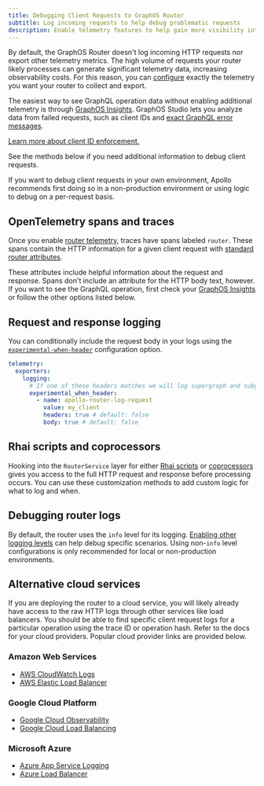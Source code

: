 ```yaml
---
title: Debugging Client Requests to GraphOS Router
subtitle: Log incoming requests to help debug problematic requests
description: Enable telemetry features to help gain more visibility into incoming HTTP requests and help debug issues your clients may be having.
---
```


By default, the GraphOS Router doesn't log incoming HTTP requests nor export other telemetry metrics. The high volume of requests your router likely processes can generate significant telemetry data, increasing observability costs. For this reason, you can [configure](/graphos/routing/observability/telemetry) exactly the telemetry you want your router to collect and export.

The easiest way to see GraphQL operation data without enabling additional telemetry is through [GraphOS Insights](/graphos/platform/insights). GraphOS Studio lets you analyze data from failed requests, such as client IDs and [exact GraphQL error messages](/routing/graphos-reporting#errors).

<Tip>

[Learn more about client ID enforcement.](/graphos/routing/observability/client-id-enforcement)

</Tip>

See the methods below if you need additional information to debug client requests.

<Note>

If you want to debug client requests in your own environment, Apollo recommends first doing so in a non-production environment or using logic to debug on a per-request basis.

</Note>

## OpenTelemetry spans and traces

Once you enable [router telemetry](/graphos/routing/observability/telemetry), traces have spans labeled `router`. These spans contain the HTTP information for a given client request with [standard router attributes](/graphos/reference/router/telemetry/instrumentation/standard-attributes#router).

These attributes include helpful information about the request and response. Spans don't include an attribute for the HTTP body text, however. If you want to see the GraphQL operation, first check your [GraphOS Insights](/graphos/platform/insights) or follow the other options listed below.

## Request and response logging

You can conditionally include the request body in your logs using the [`experimental-when-header`](/graphos/reference/router/telemetry/log-exporters/overview#requestresponse-logging) configuration option.

```yaml title="router.yaml"
telemetry:
  exporters:
    logging:
      # If one of these headers matches we will log supergraph and subgraphs requests/responses
      experimental_when_header:
        - name: apollo-router-log-request
          value: my_client
          headers: true # default: false
          body: true # default: false
```
## Rhai scripts and coprocessors

Hooking into the `RouterService` layer for either [Rhai scripts](/graphos/routing/customization/rhai) or [coprocessors](/graphos/routing/customization/coprocessor) gives you access to the full HTTP request and response before processing occurs. You can use these customization methods to add custom logic for what to log and when.

## Debugging router logs

By default, the router uses the `info` level for its logging. [Enabling other logging levels](/graphos/reference/router/telemetry/log-exporters/overview) can help debug specific scenarios. Using non-`info` level configurations is only recommended for local or non-production environments.

## Alternative cloud services

If you are deploying the router to a cloud service, you will likely already have access to the raw HTTP logs through other services like load balancers. You should be able to find specific client request logs for a particular operation using the trace ID or operation hash. Refer to the docs for your cloud providers. Popular cloud provider links are provided below.

### Amazon Web Services
- [AWS CloudWatch Logs](https://docs.aws.amazon.com/AmazonCloudWatch/latest/logs/WhatIsCloudWatchLogs.html)
- [AWS Elastic Load Balancer](https://docs.aws.amazon.com/elasticloadbalancing/latest/application/load-balancer-access-logs.html)

### Google Cloud Platform
- [Google Cloud Observability](https://cloud.google.com/logging/docs/log-analytics)
- [Google Cloud Load Balancing](https://cloud.google.com/load-balancing/docs/l7-internal/monitoring)

### Microsoft Azure
- [Azure App Service Logging](https://learn.microsoft.com/en-us/azure/app-service/troubleshoot-diagnostic-logs)
- [Azure Load Balancer](https://learn.microsoft.com/en-us/azure/load-balancer/monitor-load-balancer)
